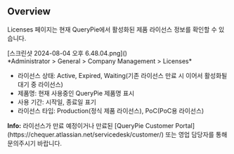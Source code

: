 ## Overview
Licenses 페이지는 현재 QueryPie에서 활성화된 제품 라이선스 정보를 확인할 수 있습니다.

<p align="center">
<div>[스크린샷 2024-08-04 오후 6.48.04.png]()</div>
*Administrator &gt; General &gt; Company Management &gt; Licenses*
</p>

* 라이선스 상태: Active, Expired, Waiting(기존 라이선스 만료 시 이어서 활성화될 대기 중 라이선스)
* 제품명: 현재 사용중인 QueryPie 제품명 표시
* 사용 기간: 시작일, 종료일 표기
* 라이선스 타입: Production(정식 제품 라이선스), PoC(PoC용 라이선스)

<div class="alert alert-info">
  <i class="fas fa-info-circle"></i> <strong>Info:</strong> 라이선스가 만료 예정이거나 만료된 [QueryPie Customer Portal](https://chequer.atlassian.net/servicedesk/customer/) 또는 영업 담당자를 통해 문의주시기 바랍니다. 

</div>
